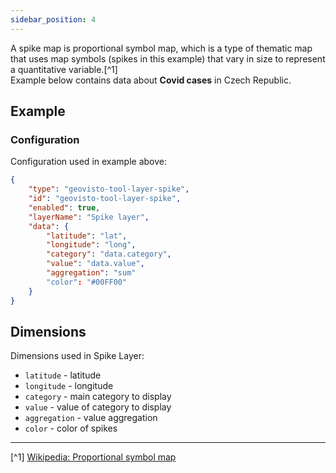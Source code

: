 ```yaml
---
sidebar_position: 4
---
```




A spike map is proportional symbol map, which is a type of thematic map that uses map symbols (spikes in this example) that vary in size to represent a quantitative variable.[^1]<br/>
Example below contains data about **Covid cases** in Czech Republic.

## Example

<Spike />

### Configuration

Configuration used in example above:

```json
{
    "type": "geovisto-tool-layer-spike",
    "id": "geovisto-tool-layer-spike",
    "enabled": true,
    "layerName": "Spike layer",
    "data": {
        "latitude": "lat",
        "longitude": "long",
        "category": "data.category",
        "value": "data.value",
        "aggregation": "sum"
        "color": "#00FF00"
    }
}
```

## Dimensions

Dimensions used in Spike Layer:

-   `latitude` - latitude
-   `longitude` - longitude
-   `category` - main category to display
-   `value` - value of category to display
-   `aggregation` - value aggregation
-   `color` - color of spikes

---

[^1] [Wikipedia: Proportional symbol map](https://en.wikipedia.org/wiki/Proportional_symbol_map)
